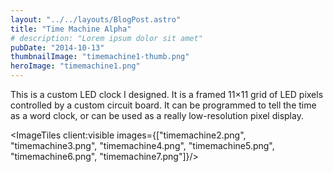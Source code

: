 ```yaml
---
layout: "../../layouts/BlogPost.astro"
title: "Time Machine Alpha"
# description: "Lorem ipsum dolor sit amet"
pubDate: "2014-10-13"
thumbnailImage: "timemachine1-thumb.png"
heroImage: "timemachine1.png"
---
```


This is a custom LED clock I designed. It is a framed 11×11 grid of LED pixels controlled by a custom circuit board. It can be programmed to tell the time as a word clock, or can be used as a really low-resolution pixel display.

<ImageTiles client:visible images={["timemachine2.png", "timemachine3.png", "timemachine4.png", "timemachine5.png", "timemachine6.png", "timemachine7.png"]}/>
